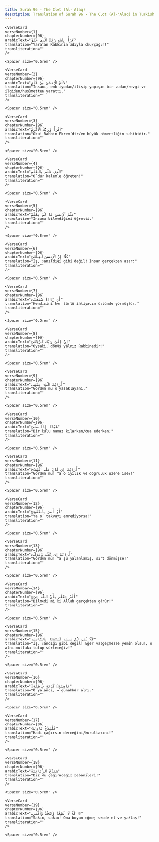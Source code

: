 ```yaml
---
title: Surah 96 - The Clot (Al-'Alaq)  
description: Translation of Surah 96 - The Clot (Al-'Alaq) in Turkish
---
```







    <VerseCard 
    verseNumber={1}
    chapterNumber={96}
    arabicText="ٱقْرَأْ بِٱسْمِ رَبِّكَ ٱلَّذِى خَلَقَ"
    translation="Yaratan Rabbinin adıyla oku/çağır!"
    transliteration=""
    />

    <Spacer size="0.5rem" />
                
    <VerseCard 
    verseNumber={2}
    chapterNumber={96}
    arabicText="خَلَقَ ٱلْإِنسَٰنَ مِنْ عَلَقٍ"
    translation="İnsanı, embriyodan/ilişip yapışan bir sudan/sevgi ve ilgiden/husûmetten yarattı."
    transliteration=""
    />

    <Spacer size="0.5rem" />
                
    <VerseCard 
    verseNumber={3}
    chapterNumber={96}
    arabicText="ٱقْرَأْ وَرَبُّكَ ٱلْأَكْرَمُ"
    translation="Oku! Rabbin Ekrem´dir/en büyük cömertliğin sahibidir."
    transliteration=""
    />

    <Spacer size="0.5rem" />
                
    <VerseCard 
    verseNumber={4}
    chapterNumber={96}
    arabicText="ٱلَّذِى عَلَّمَ بِٱلْقَلَمِ"
    translation="O´dur kalemle öğreten!"
    transliteration=""
    />

    <Spacer size="0.5rem" />
                
    <VerseCard 
    verseNumber={5}
    chapterNumber={96}
    arabicText="عَلَّمَ ٱلْإِنسَٰنَ مَا لَمْ يَعْلَمْ"
    translation="İnsana bilmediğini öğretti."
    transliteration=""
    />

    <Spacer size="0.5rem" />
                
    <VerseCard 
    verseNumber={6}
    chapterNumber={96}
    arabicText="كَلَّآ إِنَّ ٱلْإِنسَٰنَ لَيَطْغَىٰٓ"
    translation="İş, sanıldığı gibi değil! İnsan gerçekten azar:"
    transliteration=""
    />

    <Spacer size="0.5rem" />
                
    <VerseCard 
    verseNumber={7}
    chapterNumber={96}
    arabicText="أَن رَّءَاهُ ٱسْتَغْنَىٰٓ"
    translation="Kendisini her türlü ihtiyacın üstünde görmüştür."
    transliteration=""
    />

    <Spacer size="0.5rem" />
                
    <VerseCard 
    verseNumber={8}
    chapterNumber={96}
    arabicText="إِنَّ إِلَىٰ رَبِّكَ ٱلرُّجْعَىٰٓ"
    translation="Oysaki, dönüş yalnız Rabbinedir!"
    transliteration=""
    />

    <Spacer size="0.5rem" />
                
    <VerseCard 
    verseNumber={9}
    chapterNumber={96}
    arabicText="أَرَءَيْتَ ٱلَّذِى يَنْهَىٰ"
    translation="Gördün mü o yasaklayanı,"
    transliteration=""
    />

    <Spacer size="0.5rem" />
                
    <VerseCard 
    verseNumber={10}
    chapterNumber={96}
    arabicText="عَبْدًا إِذَا صَلَّىٰٓ"
    translation="Bir kulu namaz kılarken/dua ederken;"
    transliteration=""
    />

    <Spacer size="0.5rem" />
                
    <VerseCard 
    verseNumber={11}
    chapterNumber={96}
    arabicText="أَرَءَيْتَ إِن كَانَ عَلَى ٱلْهُدَىٰٓ"
    translation="Gördün mü! Ya o iyilik ve doğruluk üzere ise?!"
    transliteration=""
    />

    <Spacer size="0.5rem" />
                
    <VerseCard 
    verseNumber={12}
    chapterNumber={96}
    arabicText="أَوْ أَمَرَ بِٱلتَّقْوَىٰٓ"
    translation="Ya o, takvayı emrediyorsa!"
    transliteration=""
    />

    <Spacer size="0.5rem" />
                
    <VerseCard 
    verseNumber={13}
    chapterNumber={96}
    arabicText="أَرَءَيْتَ إِن كَذَّبَ وَتَوَلَّىٰٓ"
    translation="Gördün mü! Ya şu yalanlamış, sırt dönmüşse!"
    transliteration=""
    />

    <Spacer size="0.5rem" />
                
    <VerseCard 
    verseNumber={14}
    chapterNumber={96}
    arabicText="أَلَمْ يَعْلَم بِأَنَّ ٱللَّهَ يَرَىٰ"
    translation="Bilmedi mi ki Allah gerçekten görür!"
    transliteration=""
    />

    <Spacer size="0.5rem" />
                
    <VerseCard 
    verseNumber={15}
    chapterNumber={96}
    arabicText="كَلَّا لَئِن لَّمْ يَنتَهِ لَنَسْفَعًۢا بِٱلنَّاصِيَةِ"
    translation="İş, sandığı gibi değil! Eğer vazgeçmezse yemin olsun, o alnı mutlaka tutup sürteceğiz!"
    transliteration=""
    />

    <Spacer size="0.5rem" />
                
    <VerseCard 
    verseNumber={16}
    chapterNumber={96}
    arabicText="نَاصِيَةٍۢ كَٰذِبَةٍ خَاطِئَةٍۢ"
    translation="O yalancı, o günahkâr alnı."
    transliteration=""
    />

    <Spacer size="0.5rem" />
                
    <VerseCard 
    verseNumber={17}
    chapterNumber={96}
    arabicText="فَلْيَدْعُ نَادِيَهُۥ"
    translation="Hadi çağırsın derneğini/kurultayını!"
    transliteration=""
    />

    <Spacer size="0.5rem" />
                
    <VerseCard 
    verseNumber={18}
    chapterNumber={96}
    arabicText="سَنَدْعُ ٱلزَّبَانِيَةَ"
    translation="Biz de çağıracağız zebanileri!"
    transliteration=""
    />

    <Spacer size="0.5rem" />
                
    <VerseCard 
    verseNumber={19}
    chapterNumber={96}
    arabicText="كَلَّا لَا تُطِعْهُ وَٱسْجُدْ وَٱقْتَرِب ۩"
    translation="Sakın, sakın! Ona boyun eğme; secde et ve yaklaş!"
    transliteration=""
    />

    <Spacer size="0.5rem" />
                